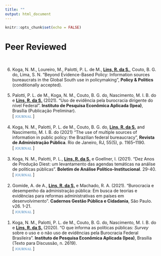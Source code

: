 ```yaml
---
title: ""
output: html_document
---
```


```r
knitr::opts_chunk$set(echo = FALSE)
```

# Peer Reviewed

<br>
<ol reversed>
<li>Koga, N. M., Loureiro, M., Palotti, P. L. de M., <u>**Lins, R. da S.**</u>,  Couto, B. G. do, Lima, S. N. "Beyond Evidence-Based Policy: Information sources bureaucrats in the Global South
use in policymaking", **Policy & Politics** (conditionally accepted).</li>
<br>
<li>Palotti, P. L. de M., Koga, N. M., Couto, B. G. do, Nascimento, M. I. B. do e <u>**Lins, R. da S.**</u> (2021). "Uso de evidência pela burocracia dirigente do nível Federal". **Instituto de Pesquisa Econômica Aplicada (Ipea)**, Brasília (Publicação Preliminar).<br>[ <a href="http://repositorio.ipea.gov.br/bitstream/11058/10966/1/pub_preliminar_td_uso_de_evidencias_pela_burocracia.pdf" style = "font-family:Palatino, Garamond, Times, serif; font-variant: small-caps;color:#337ab7;text-decoration: none; font-size:17px">journal</a> ]</li>
<br>
<li>Koga, N. M., Palotti, P. L. de M., Couto, B. G. do, <u>**Lins, R. da S.**</u> and Nascimento, M. I. B. do (2021) "The use of multiple sources of information in public policy: the Brazilian federal bureaucracy", **Revista de Administração Pública**. Rio de Janeiro, RJ, 55(5), p. 1165–1190.<br>[ <a href="https://bibliotecadigital.fgv.br/ojs/index.php/rap/article/view/84860/80298" style = "font-family:Palatino, Garamond, Times, serif; font-variant: small-caps;color:#337ab7;text-decoration: none; font-size:17px">journal</a> ]</li>
<br>
<li>Koga, N. M., Palotti, P. L., <u>**Lins, R. da S.**</u> e Goellner, I. (2021). "Dez Anos de Produção Diest: um levantamento das agendas temáticas na análise de políticas públicas". **Boletim de Análise Político-Institucional**. 29-40.<br>[ <a href="http://repositorio.ipea.gov.br/bitstream/11058/10633/1/bapi_29_dez_anos_producao.pdf" style = "font-family:Palatino, Garamond, Times, serif; font-variant: small-caps;color:#337ab7;text-decoration: none; font-size:17px">journal</a> ]</li>
<br>
<li>Gomide, A. de A., <u>**Lins, R. da S.**</u> e Machado, R. A. (2021). "Burocracia e desempenho da administração pública: Em busca de teorias e evidências para reformas administrativas em países em desenvolvimento". **Cadernos Gestão Pública e Cidadania**, São Paulo. v26. 1-21.<br>[ <a href="https://bibliotecadigital.fgv.br/ojs/index.php/cgpc/article/view/83067/79450" style = "font-family:Palatino, Garamond, Times, serif; font-variant: small-caps;color:#337ab7;text-decoration: none; font-size:17px">journal</a> ]</li>
<br>
<li>Koga, N. M., Palotti, P. L. de M., Couto, B. G. do, Nascimento, M. I. B. do e <u>**Lins, R. da S.**</u> (2020). "O que informa as políticas públicas: *Survey* sobre o uso e o não uso de evidências pela Burocracia Federal Brasileira". **Instituto de Pesquisa Econômica Aplicada (Ipea)**, Brasília (Texto para Discussão, n. 2619).<br>[ <a href="https://www.ipea.gov.br/portal/images/stories/PDFs/TDs/201217_td_2619_web.pdf" style = "font-family:Palatino, Garamond, Times, serif; font-variant: small-caps;color:#337ab7;text-decoration: none; font-size:17px">journal</a> ]</li>

</ol>




